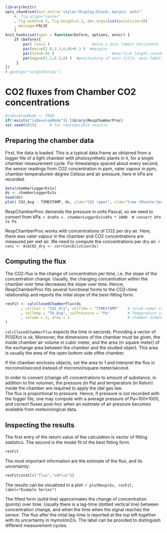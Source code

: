 <!--
%\VignetteEngine{knitr}
%\VignetteIndexEntry{CO2 fluxes from Chamber CO2 concentrations}
-->

```r
library(knitr)
opts_chunk$set(out.extra='style="display:block; margin: auto"'
    #, fig.align="center"
    , fig.width=4.3, fig.height=3.2, dev.args=list(pointsize=10)
    , message=FALSE
    )
knit_hooks$set(spar = function(before, options, envir) {
    if (before){
        par( las=1 )                   #also y axis labels horizontal
        par(mar=c(2.0,3.3,0,0)+0.3 )  #margins
        par(tck=0.02 )                          #axe-tick length inside plots             
        par(mgp=c(1.1,0.2,0) )  #positioning of axis title, axis labels, axis
     }
})
# genVigs("singleSeries")
```

CO2 fluxes from Chamber CO2 concentrations
======================================================

```r
#isDevelopMode <- TRUE
if(!exists("isDevelopMode")) library(RespChamberProc)
set.seed(0815)      # for reproducible results
```

Preparing the chamber data
------------------------------

First, the data is loaded. This is a typical data.frame as obtained from a
logger file of a light chamber with photosynthetic plants in it, for a single
chamber measurement cycle. For timestamps spaced about every second, the
sensor readings from CO2 concentration in ppm, vater vapour in ppm, chamber
temperaturein degree Celsius and air pressure, here in kPa are recorded.

```r
data(chamberLoggerEx1s)
ds <- chamberLoggerEx1s
head(ds)
plot( CO2_Avg ~ TIMESTAMP, ds, ylab="CO2 (ppm)", xlab="time (Minute:Second)")
```

RespChamberProc demands the pressure in units Pascal, so we need to convert from
kPa. 
 ```r
ds$Pa <- chamberLoggerEx1s$Pa * 1000  # convert kPa to Pa
```

RespChamberProc works with concentrations of CO2 per dry air. Here, there was
vater vapour in the chamber and CO2 concentrations are measured per wet air. We
need to compute the concentrations per dry air.
 ```r
conc <- ds$CO2_dry <- corrConcDilution(ds)
```

Computing the flux
---------------------
The CO2-flux is the change of concentration per time, i.e. the slope of the
concentration change. Usually, the changing concentration within the chamber
over time decreases the slope voer time. Hence, RespChamberProc fits several
functional forms to the CO2~time relationship and reports the intial slope of
the best-fitting form.

 ```r
resFit <- calcClosedChamberFlux(ds
		, colConc = "CO2_dry", colTime = "TIMESTAMP"	# colum names conc ~ timeInSeconds
		, colTemp = "TA_Avg", colPressure = "Pa"		# Temperature in K, Pressure in Pa
		, volume = 1, area = 1						    # chamber dimensions m3 and m2
)
```

`calcClosedChamberFlux` expects the time in seconds. Providing a vector
of POSIXct is ok.
Moreover, the dimensions of the chamber must be given, the inside chamber air
volume in cubic meter, and the area (in square meter) of the exchange area
between the chamber and the studied object. This area is usually the area of the
open bottom side ofthe chamber. 

If the chamber encloses objects, set the area to 1 and interpret the flux in
micromol/second instead of micromol/square meter/second.

In order to convert (change of) concentrations to amount of substance, in
addition to the volumen, the pressure (in Pa) and temperature (in Kelvin) inside
the chamber are required to apply the idal gas law.  
The flux is proportional to pressure. Hence, if pressure is not recorded with
the logger file, one may compute with a average pressure of Pa=100*1000, and
correct fluxes post-hoc when an esitmate of air pressure becomes available
from meteorological data.


Inspecting the results
-------------------------

The first entry of the return value of the calculation is vector of fitting
statistics. The second is the model fit of the best fitting form.
```r
resFit
```

The most important information are the estimate of the flux, and its
uncertainty:
```r
resFit$stat[c("flux","sdFlux")]
```

The results can be visualized in a plot:
 ```r
plotResp(ds, resFit, label="Example Series")		
```

The fitted form (solid line) approximates the change of concentration
(points) over time. Usually there is a lag-time (dotted vertical line) between
concentration change, and when the time when the signal reaches the sensor. The
flux after the intial lag-time is reported at the top left together with its
uncertainty in mymol/m2/s.
The label can be provided to distinguish different measurement cycles.
